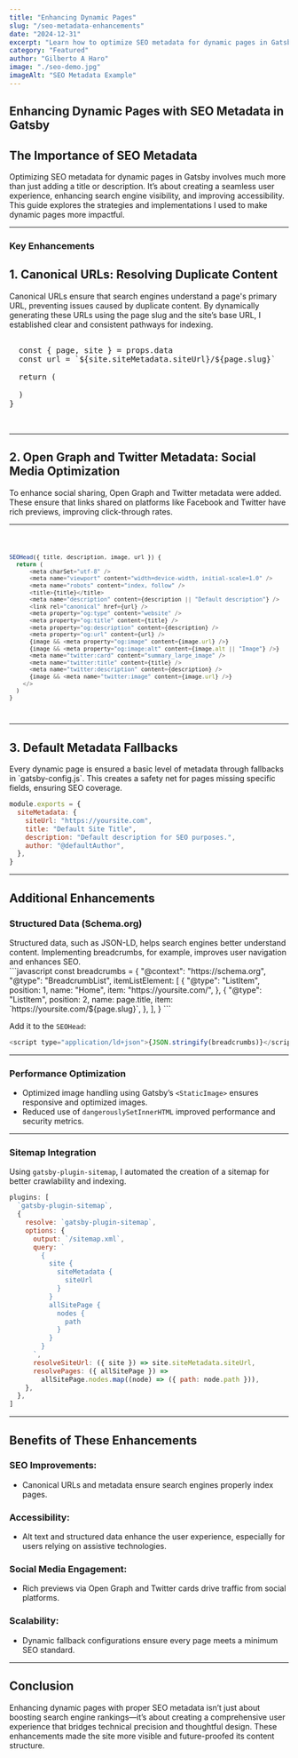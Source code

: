 ```yaml
---
title: "Enhancing Dynamic Pages"
slug: "/seo-metadata-enhancements"
date: "2024-12-31"
excerpt: "Learn how to optimize SEO metadata for dynamic pages in Gatsby, including canonical URLs, Open Graph tags, and accessibility improvements."
category: "Featured"
author: "Gilberto A Haro"
image: "./seo-demo.jpg"
imageAlt: "SEO Metadata Example"
---
```


<h2> Enhancing Dynamic Pages with SEO Metadata in Gatsby</h2>

<h2> The Importance of SEO Metadata </h2>

<p>
  Optimizing SEO metadata for dynamic pages in Gatsby involves much more than
  just adding a title or description. It’s about creating a seamless user
  experience, enhancing search engine visibility, and improving accessibility.
  This guide explores the strategies and implementations I used to make dynamic
  pages more impactful.
</p>

---

<h3> Key Enhancements </h3>

<h2>1. Canonical URLs: Resolving Duplicate Content </h2>

<section>
  Canonical URLs ensure that search engines understand a page's primary URL,
  preventing issues caused by duplicate content. By dynamically generating these
  URLs using the page slug and the site’s base URL, I established clear and
  consistent pathways for indexing.
</section>

<pre>

  const { page, site } = props.data
  const url = `${site.siteMetadata.siteUrl}/${page.slug}`

  return (
    <SEOHead
      title={page.title || site.siteMetadata.title}
      description={page.description || site.siteMetadata.description}
      image={page.image}
      url={url}
    />
  )
}


</pre>

---

<h2> 2. Open Graph and Twitter Metadata: Social Media Optimization</h2>

<section>
  To enhance social sharing, Open Graph and Twitter metadata were added. These
  ensure that links shared on platforms like Facebook and Twitter have rich
  previews, improving click-through rates.
</section>

---

<code>

```javascript
SEOHead({ title, description, image, url }) {
  return (
      <meta charSet="utf-8" />
      <meta name="viewport" content="width=device-width, initial-scale=1.0" />
      <meta name="robots" content="index, follow" />
      <title>{title}</title>
      <meta name="description" content={description || "Default description"} />
      <link rel="canonical" href={url} />
      <meta property="og:type" content="website" />
      <meta property="og:title" content={title} />
      <meta property="og:description" content={description} />
      <meta property="og:url" content={url} />
      {image && <meta property="og:image" content={image.url} />}
      {image && <meta property="og:image:alt" content={image.alt || "Image"} />}
      <meta name="twitter:card" content="summary_large_image" />
      <meta name="twitter:title" content={title} />
      <meta name="twitter:description" content={description} />
      {image && <meta name="twitter:image" content={image.url} />}
    </>
  )
}
```

</code>

---

<h2> 3. Default Metadata Fallbacks</h2>
Every dynamic page is ensured a basic level of metadata through fallbacks in `gatsby-config.js`.
This creates a safety net for pages missing specific fields, ensuring SEO coverage.

```javascript
module.exports = {
  siteMetadata: {
    siteUrl: "https://yoursite.com",
    title: "Default Site Title",
    description: "Default description for SEO purposes.",
    author: "@defaultAuthor",
  },
}
```

---

## Additional Enhancements

### Structured Data (Schema.org)

<section>
Structured data, such as JSON-LD, helps search engines better understand content. Implementing breadcrumbs, for example, improves user navigation and enhances SEO.
</section>
```javascript
const breadcrumbs = {
  "@context": "https://schema.org",
  "@type": "BreadcrumbList",
  itemListElement: [
    {
      "@type": "ListItem",
      position: 1,
      name: "Home",
      item: "https://yoursite.com/",
    },
    {
      "@type": "ListItem",
      position: 2,
      name: page.title,
      item: `https://yoursite.com/${page.slug}`,
    },
  ],
}
```

Add it to the `SEOHead`:

```javascript
<script type="application/ld+json">{JSON.stringify(breadcrumbs)}</script>
```

---

### Performance Optimization

- Optimized image handling using Gatsby’s `<StaticImage>` ensures responsive and optimized images.
- Reduced use of `dangerouslySetInnerHTML` improved performance and security metrics.

---

### Sitemap Integration

Using `gatsby-plugin-sitemap`, I automated the creation of a sitemap for better crawlability and indexing.

```javascript
plugins: [
  `gatsby-plugin-sitemap`,
  {
    resolve: `gatsby-plugin-sitemap`,
    options: {
      output: `/sitemap.xml`,
      query: `
        {
          site {
            siteMetadata {
              siteUrl
            }
          }
          allSitePage {
            nodes {
              path
            }
          }
        }
      `,
      resolveSiteUrl: ({ site }) => site.siteMetadata.siteUrl,
      resolvePages: ({ allSitePage }) =>
        allSitePage.nodes.map((node) => ({ path: node.path })),
    },
  },
]
```

---

## Benefits of These Enhancements

### SEO Improvements:

- Canonical URLs and metadata ensure search engines properly index pages.

### Accessibility:

- Alt text and structured data enhance the user experience, especially for users relying on assistive technologies.

### Social Media Engagement:

- Rich previews via Open Graph and Twitter cards drive traffic from social platforms.

### Scalability:

- Dynamic fallback configurations ensure every page meets a minimum SEO standard.

---

## Conclusion

Enhancing dynamic pages with proper SEO metadata isn’t just about boosting search engine rankings—it’s about creating a comprehensive user experience that bridges technical precision and thoughtful design. These enhancements made the site more visible and future-proofed its content structure.
